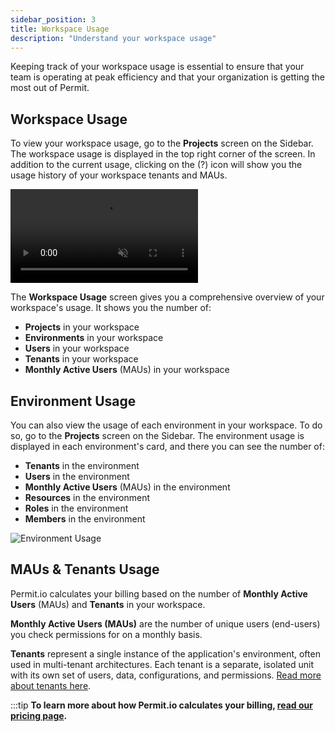 ```yaml
---
sidebar_position: 3
title: Workspace Usage
description: "Understand your workspace usage"
---
```



Keeping track of your workspace usage is essential to ensure that your team is operating at peak efficiency and that your
organization is getting the most out of Permit.

## Workspace Usage

To view your workspace usage, go to the **Projects** screen on the Sidebar.
The workspace usage is displayed in the top right corner of the screen.
In addition to the current usage, clicking on the (?) icon will show you the usage history of your workspace tenants and MAUs.

<video controls autoPlay loop muted playsInline>
  <source src={orgUsage} type="video/mp4" />
</video>

The **Workspace Usage** screen gives you a comprehensive overview of your workspace's usage. It shows you the number of:
- **Projects** in your workspace
- **Environments** in your workspace
- **Users** in your workspace
- **Tenants** in your workspace
- **Monthly Active Users** (MAUs) in your workspace

## Environment Usage

You can also view the usage of each environment in your workspace. To do so, go to the **Projects** screen on the Sidebar.
The environment usage is displayed in each environment's card, and there you can see the number of:
- **Tenants** in the environment
- **Users** in the environment
- **Monthly Active Users** (MAUs) in the environment
- **Resources** in the environment
- **Roles** in the environment
- **Members** in the environment

![Environment Usage](/ui-videos/usage/usage-env.png)

## MAUs & Tenants Usage

Permit.io calculates your billing based on the number of **Monthly Active Users** (MAUs) and **Tenants** in your workspace.

**Monthly Active Users (MAUs)** are the number of unique users (end-users) you check permissions for on a monthly basis.

**Tenants** represent a single instance of the application's environment, often used in multi-tenant architectures. Each tenant is a separate, isolated unit with its own set of users, data, configurations, and permissions.
[Read more about tenants here](/how-to/build-policies/policy-basics#tenants).

:::tip
**To learn more about how Permit.io calculates your billing, [read our pricing page](https://www.permit.io/pricing).**

